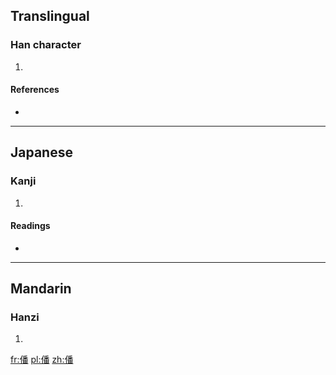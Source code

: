 ==Translingual==

===Han character===
{{Han char|rn=9|rad=人|as=12|sn=14|four=2226<sub>9</sub>|canj=人竹木田 (OHDW)}}

# {{defn|Han|sort=人12}}

====References====
* {{Han ref|kx=0117.040|dkj=01107|dj=0248.100|hdz=10220.110|uh=50E0|ud=20704|bh=E0FE|bd=57598}}

----

==Japanese==

===Kanji===
{{ja-kanji|grade=|rs=人12}}

# {{defn|lang=ja|sort=人12}}

====Readings====
* {{ja-readings|on=[[ふぁん]] (fan)|kun=}}

----

==Mandarin==

===Hanzi===
{{cmn-hanzi|pin=[[fān]] ([[fan1]])|wg=fan<sup>1</sup>}}

# {{defn|lang=cmn|sort=人12}}

[[fr:僠]]
[[pl:僠]]
[[zh:僠]]
